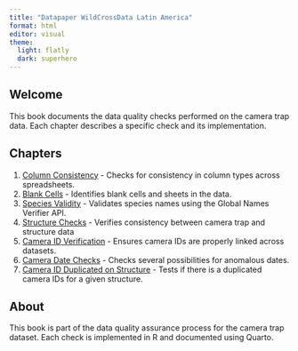 ---
title: "Datapaper WildCrossData Latin America"
format: html
editor: visual
theme:
  light: flatly
  dark: superhero
---

## Welcome

This book documents the data quality checks performed on the camera trap data. Each chapter describes a specific check and its implementation.

## Chapters

1.  [Column Consistency](Quarto/01_COLUMN_CONSISTENCY) - Checks for consistency in column types across spreadsheets.
2.  [Blank Cells](Quarto/02_BLANK_CELLS) - Identifies blank cells and sheets in the data.
3.  [Species Validity](Quarto/03_CHECK_SPECIES) - Validates species names using the Global Names Verifier API.
4.  [Structure Checks](Quarto/04_CHECK_STRUCTURE) - Verifies consistency between camera trap and structure data
5.  [Camera ID Verification](Quarto/05_CHECK_ID_CAMERA) - Ensures camera IDs are properly linked across datasets.
6.  [Camera Date Checks](Quarto/06_CHECK_DATE) - Checks several possibilities for anomalous dates.
7.  [Camera ID Duplicated on Structure](Quarto/07_CHECK_DUPLICATED_CAMERA_ON_STRUCTURE) - Tests if there is a duplicated camera IDs for a given structure.

## About

This book is part of the data quality assurance process for the camera trap dataset. Each check is implemented in R and documented using Quarto.
